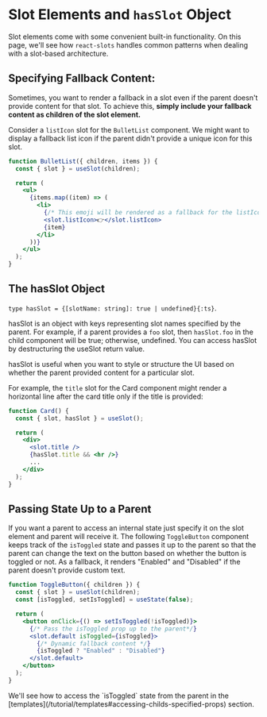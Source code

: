
# Slot Elements and `hasSlot` Object

Slot elements come with some convenient built-in functionality. On this page,
we'll see how `react-slots` handles common patterns when dealing with a
slot-based architecture.

## Specifying Fallback Content:

Sometimes, you want to render a fallback in a slot even if the parent doesn't
provide content for that slot. To achieve this, **simply include your fallback
content as children of the slot element.**

Consider a `listIcon` slot for the `BulletList` component. We might want to
display a fallback list icon if the parent didn't provide a unique icon for this
slot.

```jsx {9}
function BulletList({ children, items }) {
  const { slot } = useSlot(children);

  return (
    <ul>
      {items.map((item) => (
        <li>
          {/* This emoji will be rendered as a fallback for the listIcon slot */}
          <slot.listIcon>👉</slot.listIcon>
          {item}
        </li>
      ))}
    </ul>
  );
}
```

## The hasSlot Object

`type hasSlot = {[slotName: string]: true | undefined}{:ts}`.

hasSlot is an object with keys representing slot names specified by the parent.
For example, if a parent provides a `foo` slot, then `hasSlot.foo` in the child
component will be true; otherwise, undefined. You can access hasSlot by
destructuring the useSlot return value.

hasSlot is useful when you want to style or structure the UI based on whether
the parent provided content for a particular slot.

For example, the `title` slot for the Card component might render a horizontal
line after the card title only if the title is provided:

```jsx {2, 7}
function Card() {
  const { slot, hasSlot } = useSlot();

  return (
    <div>
      <slot.title />
      {hasSlot.title && <hr />}
      ...
    </div>
  );
}
```

## Passing State Up to a Parent

If you want a parent to access an internal state just specify it on the slot
element and parent will receive it. The following `ToggleButton` component keeps
track of the `isToggled` state and passes it up to the parent so that the parent
can change the text on the button based on whether the button is toggled or not.
As a fallback, it renders "Enabled" and "Disabled" if the parent doesn't provide
custom text.

```jsx {8}
function ToggleButton({ children }) {
  const { slot } = useSlot(children);
  const [isToggled, setIsToggled] = useState(false);

  return (
    <button onClick={() => setIsToggled(!isToggled)}>
      {/* Pass the isToggled prop up to the parent*/}
      <slot.default isToggled={isToggled}>
        {/* Dynamic fallback content */}
        {isToggled ? "Enabled" : "Disabled"}
      </slot.default>
    </button>
  );
}
```

<Callout>
  We'll see how to access the `isToggled` state from the parent in the
  [templates](/tutorial/templates#accessing-childs-specified-props) section.
</Callout>
